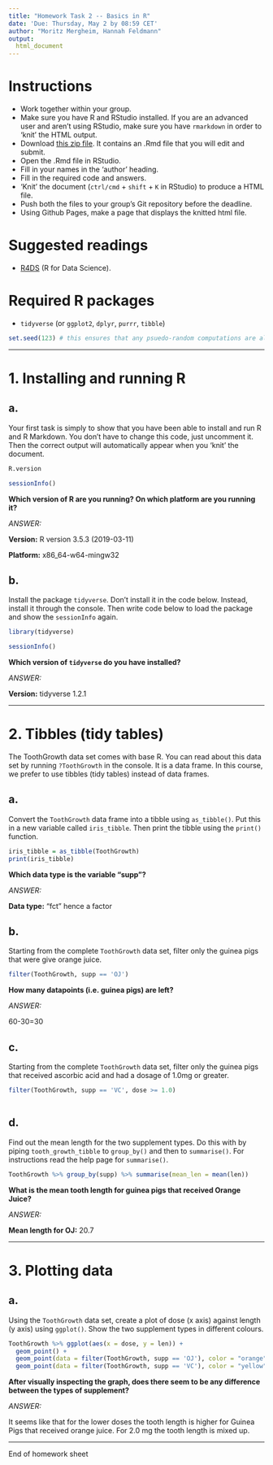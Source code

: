 ---
title: "Homework Task 2 -- Basics in R"
date: 'Due: Thursday, May 2 by 08:59 CET'
author: "Moritz Mergheim, Hannah Feldmann"
output:
  html_document
---

# Instructions
* Work together within your group.
* Make sure you have R and RStudio installed. If you are an advanced user and aren't using RStudio, make sure you have `rmarkdown` in order to 'knit' the HTML output.
* Download [this zip file](https://michael-franke.github.io/XPLab_2019/homework/XPLab_2019_HW2.zip). It contains an .Rmd file that you will edit and submit.
* Open the .Rmd file in RStudio.
* Fill in your names in the 'author' heading.
* Fill in the required code and answers.
* 'Knit' the document (`ctrl/cmd` + `shift` + `K` in RStudio) to produce a HTML file.
* Push both the files to your group's Git repository before the deadline.
* Using Github Pages, make a page that displays the knitted html file.

# Suggested readings
* [R4DS](http://r4ds.had.co.nz/) (R for Data Science).

# Required R packages
* `tidyverse` (or `ggplot2`, `dplyr`, `purrr`, `tibble`)

```{r}
set.seed(123) # this ensures that any psuedo-random computations are always the same
```

___

# 1. Installing and running R

a.
---

Your first task is simply to show that you have been able to install
and run R and R Markdown.  You don't have to change this code, just
uncomment it. Then the correct output will automatically appear when
you 'knit' the document.


```{r tidy = FALSE, message = FALSE, warning = FALSE, error = FALSE}

R.version

sessionInfo()
```


**Which version of R are you running? On which platform are you running it?**

*ANSWER:*

**Version:** R version 3.5.3 (2019-03-11)

**Platform:** x86_64-w64-mingw32


b.
---

Install the package `tidyverse`. Don't install it in the code
below. Instead, install it through the console. Then write code below
to load the package and show the `sessionInfo` again.


```{r tidy = FALSE, message = TRUE, warning = TRUE, error = FALSE}

library(tidyverse)

sessionInfo()

```


**Which version of `tidyverse` do you have installed?**

*ANSWER:*

**Version:** tidyverse 1.2.1


___

# 2. Tibbles (tidy tables)


The ToothGrowth data set comes with base R. You can read about this data set
by running `?ToothGrowth` in the console. It is a data frame. In this
course, we prefer to use tibbles (tidy tables) instead of data frames.

a.
---

Convert the `ToothGrowth` data frame into a tibble using `as_tibble()`. Put
this in a new variable called `iris_tibble`. Then print the tibble
using the `print()` function.

```{r tidy = FALSE, message = FALSE, warning = FALSE, error = FALSE}

iris_tibble = as_tibble(ToothGrowth)
print(iris_tibble)


```



**Which data type is the variable "supp"?**

*ANSWER:*

**Data type:** "fct" hence a factor


b.
---

Starting from the complete `ToothGrowth` data set, filter only the guinea pigs
that were give orange juice.

```{r tidy = FALSE, message = FALSE, warning = FALSE, error = FALSE}

filter(ToothGrowth, supp == 'OJ')

```

**How many datapoints (i.e. guinea pigs) are left?**

*ANSWER:*

60-30=30



c.
---

Starting from the complete `ToothGrowth` data set, filter only the guinea pigs
that received ascorbic acid and had a dosage of 1.0mg or greater.

```{r tidy = FALSE, message = FALSE, warning = FALSE, error = FALSE}

filter(ToothGrowth, supp == 'VC', dose >= 1.0)



```



d.
---

Find out the mean length for the two supplement types. Do this with by
piping `tooth_growth_tibble` to `group_by()` and then to `summarise()`.  For
instructions read the help page for `summarise()`.

```{r tidy = FALSE, message = FALSE, warning = FALSE, error = FALSE}

ToothGrowth %>% group_by(supp) %>% summarise(mean_len = mean(len))


```


**What is the mean tooth length for guinea pigs that received Orange Juice?**

*ANSWER:*

**Mean length for OJ:** 20.7


___

# 3. Plotting data


a.
---

Using the `ToothGrowth` data set, create a plot of dose (x
axis) against length (y axis) using `ggplot()`. Show the two
supplement types in different colours.

```{r tidy = FALSE, message = FALSE, warning = FALSE, error = FALSE}

ToothGrowth %>% ggplot(aes(x = dose, y = len)) +
  geom_point() + 
  geom_point(data = filter(ToothGrowth, supp == 'OJ'), color = "orange", shape = "circle", size = 1) +
  geom_point(data = filter(ToothGrowth, supp == 'VC'), color = "yellow", shape = "circle", size = 1)


```


**After visually inspecting the graph, does there seem to be any difference between the types of supplement?**

*ANSWER:*

It seems like that for the lower doses the tooth length is higher for Guinea Pigs that received orange juice. For 2.0 mg the tooth length is mixed up.


___

End of homework sheet
